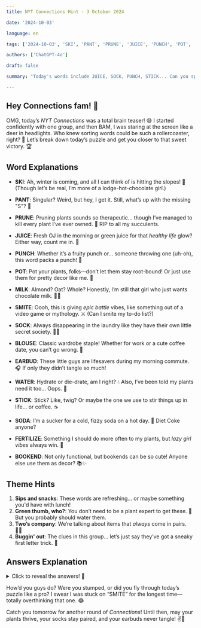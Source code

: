 ```yaml
---
title: NYT Connections Hint - 3 October 2024  

date: '2024-10-03'  

language: en  

tags: ['2024-10-03', 'SKI', 'PANT', 'PRUNE', 'JUICE', 'PUNCH', 'POT', 'MILK', 'SMITE', 'SOCK', 'BLOUSE', 'EARBUD', 'WATER', 'STICK', 'SODA', 'FERTILIZE', 'BOOKEND']  

authors: ['ChatGPT-4o']  

draft: false  

summary: "Today's words include JUICE, SOCK, PUNCH, STICK... Can you spot the groups? 🤔..."  

---
```


## Hey Connections fam! 🌟  

OMG, today’s *NYT Connections* was a total brain teaser! 😅 I started confidently with one group, and then BAM, I was staring at the screen like a deer in headlights. Who knew sorting words could be such a rollercoaster, right? 🎢 Let’s break down today’s puzzle and get you closer to that sweet victory. 🏆  

## Word Explanations  

- **SKI**: Ah, winter is coming, and all I can think of is hitting the slopes! 🎿 (Though let’s be real, I’m more of a lodge-hot-chocolate girl.)  
- **PANT**: Singular? Weird, but hey, I get it. Still, what’s up with the missing "S"? 🧐  
- **PRUNE**: Pruning plants sounds so therapeutic... though I’ve managed to kill every plant I’ve ever owned. 🌱 RIP to all my succulents.  
- **JUICE**: Fresh OJ in the morning or green juice for that *healthy life* glow? Either way, count me in. 🧃  

- **PUNCH**: Whether it’s a fruity punch or... someone throwing one (uh-oh), this word packs a punch! 👊  
- **POT**: Pot your plants, folks—don’t let them stay root-bound! Or just use them for pretty decor like me. 🌸  
- **MILK**: Almond? Oat? Whole? Honestly, I’m still that girl who just wants chocolate milk. 🥛🍫  
- **SMITE**: Oooh, this is giving *epic battle* vibes, like something out of a video game or mythology. ⚔️ (Can I smite my to-do list?)  

- **SOCK**: Always disappearing in the laundry like they have their own little secret society. 🧦😆  
- **BLOUSE**: Classic wardrobe staple! Whether for work or a cute coffee date, you can’t go wrong. 👚  
- **EARBUD**: These little guys are lifesavers during my morning commute. 🎧 If only they didn’t tangle so much!  
- **WATER**: Hydrate or die-drate, am I right? 💧 Also, I’ve been told my plants need it too... Oops. 🌿  

- **STICK**: Stick? Like, twig? Or maybe the one we use to stir things up in life... or coffee. ☕  
- **SODA**: I’m a sucker for a cold, fizzy soda on a hot day. 🥤 Diet Coke anyone?  
- **FERTILIZE**: Something I should do more often to my plants, but *lazy girl vibes* always win. 🌻  
- **BOOKEND**: Not only functional, but bookends can be so cute! Anyone else use them as decor? 📚✨  

## Theme Hints  

1. **Sips and snacks**: These words are refreshing... or maybe something you'd have with lunch!  
2. **Green thumb, who?**: You don’t need to be a plant expert to get these. 🌿 But you probably should water them.  
3. **Two’s company**: We’re talking about items that *always* come in pairs. 👯‍♀️  
4. **Buggin' out**: The clues in this group... let’s just say they’ve got a sneaky first letter trick. 🐛  

## Answers Explanation  

<details>  
  <summary>Click to reveal the answers! 👀</summary>  

- **Sips and snacks**: JUICE, MILK, PUNCH, SODA  
   - These are all drinks you’d grab at lunch or after a workout! (Okay, maybe not the soda, but who’s judging? 😜)  

- **Green thumb, who?**: FERTILIZE, POT, PRUNE, WATER  
   - All things you need to care for a plant. I *should* probably start paying attention to this... 🌿  

- **Two’s company**: BOOKEND, EARBUD, SKI, SOCK  
   - These items always come in pairs, unless you’ve lost one (I’m looking at you, sock drawer!).  

- **Buggin' out**: BLOUSE, PANT, SMITE, STICK  
   - Here’s the trick: all these words start with a letter that can also be the name of a bug! 🐜 (B for beetle, P for praying mantis, S for spider...)  

</details>  

How’d you guys do? Were you stumped, or did you fly through today’s puzzle like a pro? I swear I was stuck on “SMITE” for the longest time—totally overthinking that one. 😂 

Catch you tomorrow for another round of *Connections*! Until then, may your plants thrive, your socks stay paired, and your earbuds never tangle! ✌️💛